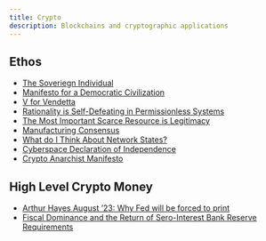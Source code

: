 ```yaml
---
title: Crypto
description: Blockchains and cryptographic applications
---
```


## Ethos

- [The Soveriegn Individual](https://en.wikipedia.org/wiki/The_Sovereign_Individual)
- [Manifesto for a Democratic Civilization](https://files.libcom.org/files/ManifestoforaDemocraticCivilizationvol2.pdf)
- [V for Vendetta](https://en.wikipedia.org/wiki/V_for_Vendetta)
- [Rationality is Self-Defeating in Permissionless Systems](https://bford.info/2019/09/23/rational/)
- [The Most Important Scarce Resource is Legitimacy](https://vitalik.ca/general/2021/03/23/legitimacy.html)
- [Manufacturing Consensus](https://drydenbrown.posthaven.com/manufacturing-consensus)
- [What do I Think About Network States?](https://vitalik.ca/general/2022/07/13/networkstates.html)
- [Cyberspace Declaration of Independence](https://www.eff.org/cyberspace-independence)
- [Crypto Anarchist Manifesto](https://groups.csail.mit.edu/mac/classes/6.805/articles/crypto/cypherpunks/may-crypto-manifesto.html)


## High Level Crypto Money

- [Arthur Hayes August '23: Why Fed will be forced to print](https://cryptohayes.substack.com/p/kite-or-board)
- [Fiscal Dominance and the Return of Sero-Interest Bank Reserve Requirements](https://files.stlouisfed.org/files/htdocs/publications/review/2023/06/02/fiscal-dominance-and-the-return-of-zero-interest-bank-reserve-requirements.pdf)

